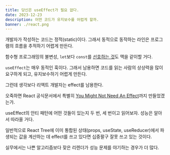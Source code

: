 ```yaml
---
title: 당신은 useEffect가 필요 없다.
date: 2023-12-23
description: 어떤 코드가 유지보수를 어렵게 할까.
banner: ./react.png
---
```


개발자가 작성하는 코드는 정적(static)이다. 그래서 동적으로 동작하는 라인은 프로그램의 흐름을 추적하기 어렵게 만든다.

함수형 프로그래밍의 불변성, `let`보다 `const`를 [선호하는 것](https://twitter.com/kentcdodds/status/1154468901121482753?s=20&t=CWQ9RT_rEZ1jGB620ssbuA)도 맥을 같이할 거다. 

`useEffect`는 매우 동적인 훅이다. 그래서 남용하면 코드를 읽는 사람의 상상력을 많이 요구하게 되고, 유지보수하기 어렵게 만든다.

그런데 생각보다 리액트 개발자는 effect를 남용한다.

오죽하면 React 공식문서에서 특별히 [You Might Not Need An Effect](https://react.dev/learn/you-might-not-need-an-effect)까지 만들었겠는가.

useEffect의 안티 패턴에 어떤 것들이 있는지 두 번, 세 번이고 읽어보자. 성능은 알아서 따라올 거다.

일반적으로 React Tree에 이미 통합된 상태(props, useState, useReducer)에서 파생되는 값을 계산하는 데 effect를 쓰고 있다면 십중팔구 잘못 쓰고 있는 것이다.

실무에서는 나쁜 알고리즘보다 잦은 리렌더가 성능 문제를 야기하는 경우가 더 많다.
